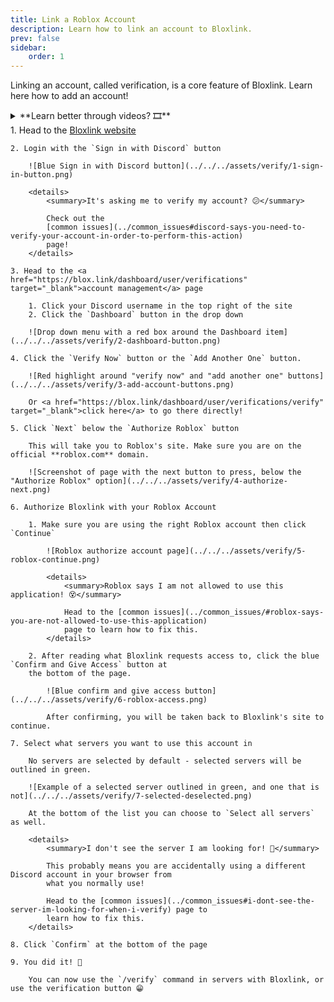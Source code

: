 ```yaml
---
title: Link a Roblox Account
description: Learn how to link an account to Bloxlink.
prev: false
sidebar:
    order: 1
---
```



Linking an account, called verification, is a core feature of Bloxlink. Learn here how to add an account!

<details> 
    <summary> **Learn better through videos? 🎞️** </summary>

    Watch our videos for PC and mobile here:
    
    <iframe class="yt_iframe" width="560" height="315" src="https://www.youtube-nocookie.com/embed/ToltKa0eLd0?si=oJAQ0ugoKUJ8zzdY" title="YouTube video player" frameborder="0" allow="accelerometer; autoplay; clipboard-write; encrypted-media; gyroscope; picture-in-picture; web-share" referrerpolicy="strict-origin-when-cross-origin" allowfullscreen></iframe>
    <iframe class="yt_iframe" width="560" height="315" src="https://www.youtube-nocookie.com/embed/OR0L64Ga-rc?si=7EF7tfgGtHml6x8U" title="YouTube video player" frameborder="0" allow="accelerometer; autoplay; clipboard-write; encrypted-media; gyroscope; picture-in-picture; web-share" referrerpolicy="strict-origin-when-cross-origin" allowfullscreen></iframe>

</details>

<Steps>
    1. Head to the <a href="https://blox.link" target="_blank">Bloxlink website</a>

    2. Login with the `Sign in with Discord` button

        ![Blue Sign in with Discord button](../../../assets/verify/1-sign-in-button.png)

        <details>
            <summary>It's asking me to verify my account? 😕</summary>

            Check out the
            [common issues](../common_issues#discord-says-you-need-to-verify-your-account-in-order-to-perform-this-action)
            page!
        </details>

    3. Head to the <a href="https://blox.link/dashboard/user/verifications" target="_blank">account management</a> page

        1. Click your Discord username in the top right of the site
        2. Click the `Dashboard` button in the drop down

        ![Drop down menu with a red box around the Dashboard item](../../../assets/verify/2-dashboard-button.png)

    4. Click the `Verify Now` button or the `Add Another One` button.

        ![Red highlight around "verify now" and "add another one" buttons](../../../assets/verify/3-add-account-buttons.png)

        Or <a href="https://blox.link/dashboard/user/verifications/verify" target="_blank">click here</a> to go there directly!

    5. Click `Next` below the `Authorize Roblox` button

        This will take you to Roblox's site. Make sure you are on the official **roblox.com** domain.

        ![Screenshot of page with the next button to press, below the "Authorize Roblox" option](../../../assets/verify/4-authorize-next.png)

    6. Authorize Bloxlink with your Roblox Account

        1. Make sure you are using the right Roblox account then click `Continue`

            ![Roblox authorize account page](../../../assets/verify/5-roblox-continue.png)

            <details>
                <summary>Roblox says I am not allowed to use this application! 😵</summary>

                Head to the [common issues](../common_issues/#roblox-says-you-are-not-allowed-to-use-this-application)
                page to learn how to fix this.
            </details>

        2. After reading what Bloxlink requests access to, click the blue `Confirm and Give Access` button at
        the bottom of the page.

            ![Blue confirm and give access button](../../../assets/verify/6-roblox-access.png)

            After confirming, you will be taken back to Bloxlink's site to continue.

    7. Select what servers you want to use this account in

        No servers are selected by default - selected servers will be outlined in green.

        ![Example of a selected server outlined in green, and one that is not](../../../assets/verify/7-selected-deselected.png)

        At the bottom of the list you can choose to `Select all servers` as well.

        <details>
            <summary>I don't see the server I am looking for! 🤔</summary>

            This probably means you are accidentally using a different Discord account in your browser from
            what you normally use!

            Head to the [common issues](../common_issues#i-dont-see-the-server-im-looking-for-when-i-verify) page to
            learn how to fix this.
        </details>

    8. Click `Confirm` at the bottom of the page

    9. You did it! 🎉

        You can now use the `/verify` command in servers with Bloxlink, or use the verification button 😁
</Steps>

